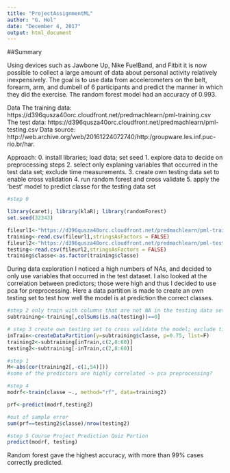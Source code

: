 ```yaml
---
title: "ProjectAssignmentML"
author: "G. Hol"
date: "December 4, 2017"
output: html_document
---
```


##Summary

Using devices such as Jawbone Up, Nike FuelBand, and Fitbit it is now possible to collect a large amount of data about personal activity relatively inexpensively. The goal is to use data from accelerometers on the belt, forearm, arm, and dumbell of 6 participants and predict the manner in which they did the exercise. The random forest model had an accuracy of 0.993.

Data
The training data: https://d396qusza40orc.cloudfront.net/predmachlearn/pml-training.csv
The test data: https://d396qusza40orc.cloudfront.net/predmachlearn/pml-testing.csv
Data source: http://web.archive.org/web/20161224072740/http:/groupware.les.inf.puc-rio.br/har. 

Approach: 
0. install libraries; load data; set seed
1. explore data to decide on preprocessing steps
2. select only explaning variables that occurred in the test data set; exclude time measurements.
3. create own testing data set to enable cross validation
4. run random forest and cross validate 
5. apply the 'best' model to predict classe for the testing data set

```r
#step 0

library(caret); library(klaR); library(randomForest)
set.seed(32343)

fileurl1<-"https://d396qusza40orc.cloudfront.net/predmachlearn/pml-training.csv"
training<-read.csv(fileurl1,stringsAsFactors = FALSE)
fileurl2<-"https://d396qusza40orc.cloudfront.net/predmachlearn/pml-testing.csv"
testing<-read.csv(fileurl2,stringsAsFactors = FALSE)
training$classe<-as.factor(training$classe)
```

During data exploration I noticed a high numbers of NAs, and decided to only use variables that occurred in the test dataset. I also looked at the correlation between predictors; those were high and thus I decided to use pca for preprocessing.
Here a data partition is made to create an own testing set to test how well the model is at prediction the correct classes.
```r
#step 2 only train with columns that are not NA in the testing data set 
subtraining<-training[,colSums(is.na(testing))==0]

# step 3 create own testing set to cross validate the model; exclude time measurements
inTrain<-createDataPartition(y=subtraining$classe, p=0.75, list=F)
training2<-subtraining[inTrain,c(2,8:60)]
testing2<-subtraining[-inTrain,c(2,8:60)]

#step 1
M<-abs(cor(training2[,-c(1,54)]))
#some of the predictors are highly correlated -> pca preprocessing?

```

```r
#step 4
modrf<-train(classe ~., method="rf", data=training2) 

prf<-predict(modrf,testing2)

#out of sample error
sum(prf==testing2$classe)/nrow(testing2)

#step 5 Course Project Prediction Quiz Portion
predict(modrf, testing)
```

Random forest gave the highest accuracy, with more than 99% cases correctly predicted.

